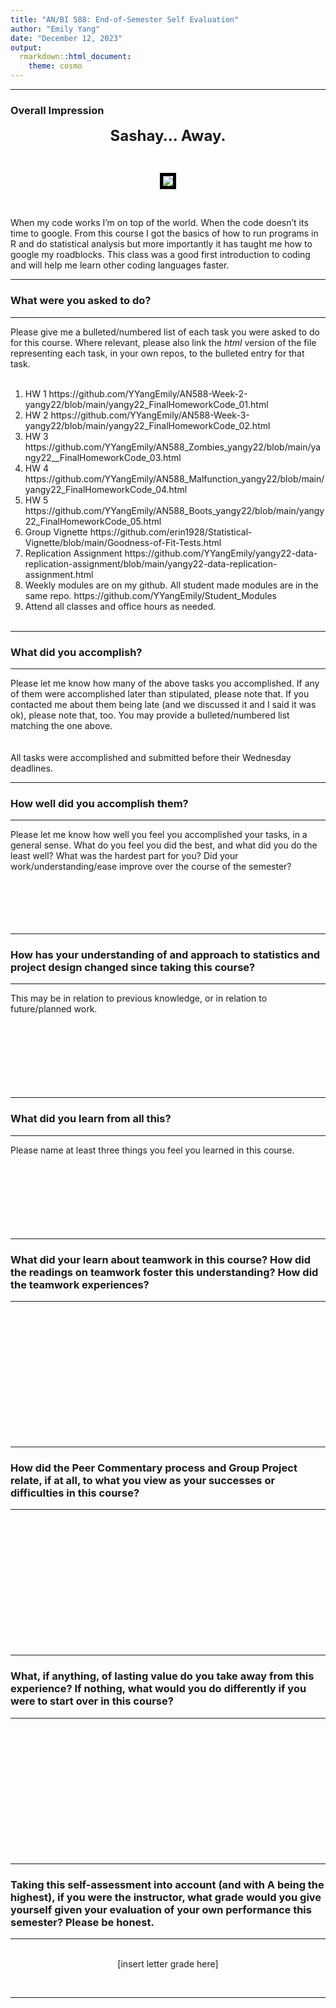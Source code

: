 ```yaml
---
title: "AN/BI 588: End-of-Semester Self Evaluation"
author: "Emily Yang"
date: "December 12, 2023"
output: 
  rmarkdown::html_document:
    theme: cosmo
---
```


***
### Overall Impression
<center>

<font size="+2"><b>Sashay... Away.</b></font></center><br>

<center><p><img src="https://media.giphy.com/media/RPdLHpiOnL2pO/giphy.gif" style="border:5px solid black"></p>
</center><br>  

When my code works I'm on top of the world. When the code doesn't its time to google. From this course I got the basics of how to run programs in R and do statistical analysis but more importantly it has taught me how to google my roadblocks. This class was a good first introduction to coding and will help me learn other coding languages faster.

***

### What were you asked to do?

***

Please give me a bulleted/numbered list of each task you were asked to do for this course. Where relevant, please also link the *html* version of the file representing each task, in your own repos, to the bulleted entry for that task.<br><br>


1. HW 1 https://github.com/YYangEmily/AN588-Week-2-yangy22/blob/main/yangy22_FinalHomeworkCode_01.html <br>
2. HW 2 https://github.com/YYangEmily/AN588-Week-3-yangy22/blob/main/yangy22_FinalHomeworkCode_02.html <br>
3. HW 3 https://github.com/YYangEmily/AN588_Zombies_yangy22/blob/main/yangy22__FinalHomeworkCode_03.html <br>
4. HW 4 https://github.com/YYangEmily/AN588_Malfunction_yangy22/blob/main/yangy22_FinalHomeworkCode_04.html <br>
5. HW 5 https://github.com/YYangEmily/AN588_Boots_yangy22/blob/main/yangy22_FinalHomeworkCode_05.html <br>
6. Group Vignette https://github.com/erin1928/Statistical-Vignette/blob/main/Goodness-of-Fit-Tests.html <br>
7. Replication Assignment https://github.com/YYangEmily/yangy22-data-replication-assignment/blob/main/yangy22-data-replication-assignment.html <br>
8. Weekly modules are on my github. All student made modules are in the same repo. https://github.com/YYangEmily/Student_Modules <br>
9. Attend all classes and office hours as needed. <br> <br>

***
### What did you accomplish?

***

Please let me know how many of the above tasks you accomplished. If any of them were accomplished later than stipulated, please note that. If you contacted me about them being late (and we discussed it and I said it was ok), please note that, too. You may provide a bulleted/numbered list matching the one above.<br><br><br>
All tasks were accomplished and submitted before their Wednesday deadlines. <br>

***
### How well did you accomplish them?

***

Please let me know how well you feel you accomplished your tasks, in a general sense. What do you feel you did the best, and what did you do the least well? What was the hardest part for you? Did your work/understanding/ease improve over the course of the semester?<br><br><br><br><br><br>

***

### How has your understanding of and approach to statistics and project design changed since taking this course?

***

This may be in relation to previous knowledge, or in relation to future/planned work.<br><br><br><br><br><br><br><br>

***

### What did you learn from all this?

***

Please name at least three things you feel you learned in this course.<br><br><br><br><br><br><br><br>

***

### What did your learn about teamwork in this course? How did the readings on teamwork foster this understanding? How did the teamwork experiences?

***

<br><br><br><br><br><br><br><br><br><br><br><br>

***

### How did the Peer Commentary process and Group Project relate, if at all, to what you view as your successes or difficulties in this course?

***

<br><br><br><br><br><br><br><br><br><br><br><br>

***

### What, if anything, of lasting value do you take away from this experience? If nothing, what would you do differently if you were to start over in this course? 

***

<br><br><br><br><br><br><br><br><br><br><br><br>

***

### Taking this self-assessment into account (and with **A** being the highest), if you were the instructor, what grade would you give yourself given your evaluation of your own performance this semester? Please be honest.

***

<br><center>[insert letter grade here]</center><br>

***